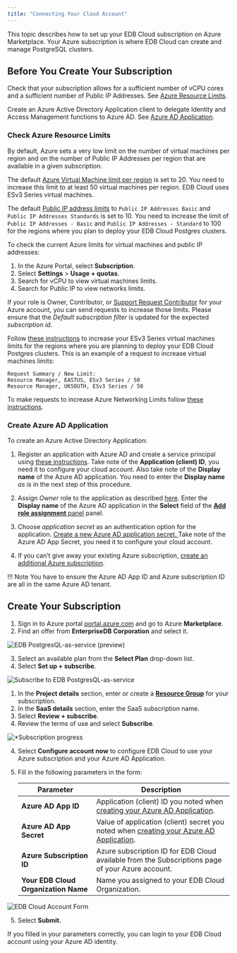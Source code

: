 ```yaml
---
title: "Connecting Your Cloud Account"
---
```


This topic describes how to set up your EDB Cloud subscription on Azure Marketplace. Your Azure subscription is where EDB Cloud can create and manage PostgreSQL clusters.

## Before You Create Your Subscription

Check that your subscription allows for a sufficient number of vCPU cores and a sufficient number of Public IP Addresses. See [Azure Resource Limits](#increase-azure-resource-limits).

Create an Azure Active Directory Application client to delegate Identity and Access Management functions to Azure AD. See [Azure AD Application](#create-azure-ad-application).

### Check Azure Resource Limits

By default, Azure sets a very low limit on the number of virtual machines per region and on the number of Public IP Addresses per region that are available in a given subscription. 

The default [Azure Virtual Machine  limit per region](https://docs.microsoft.com/en-us/azure/azure-resource-manager/management/azure-subscription-service-limits#virtual-machines-limits---azure-resource-manager) is set to 20. You need to increase this limit to at least 50 virtual machines per region. EDB Cloud uses ESv3 Series virtual machines. 

The default [Public IP address limits](https://docs.microsoft.com/en-us/azure/azure-resource-manager/management/azure-subscription-service-limits#publicip-address) to `Public IP Addresses Basic` and `Public IP Addresses Standards` is set to 10. You need to increase the limit of `Public IP Addresses - Basic` and `Public IP Addresses - Standard` to 100 for the regions where you plan to deploy your EDB Cloud Postgres clusters.

To check the current Azure limits for virtual machines and public IP addresses:

1. In the Azure Portal, select **Subscription**.
2. Select **Settings** > **Usage + quotas**.
1. Search for vCPU to view virtual machines limits.
1. Search for Public IP to view networks limits.

If your role is Owner, Contributor, or [Support Request Contributor](https://docs.microsoft.com/en-us/azure/role-based-access-control/built-in-roles#support-request-contributor) for your Azure account, you can send requests to increase those limits. Please ensure that the *Default subscription filter* is updated for the expected *subscription id*.

Follow [these instructions](https://docs.microsoft.com/en-us/azure/azure-portal/supportability/per-vm-quota-requests#request-a-standard-quota-increase-from-help--support) to increase your ESv3 Series virtual machines limits for the regions where you are planning to deploy your EDB Cloud Postgres clusters. This is an example of a request to increase virtual machines limits:

```
Request Summary / New Limit:
Resource Manager, EASTUS, ESv3 Series / 50
Resource Manager, UKSOUTH, ESv3 Series / 50

```
To make requests to increase Azure Networking Limits follow [these instructions](https://docs.microsoft.com/en-us/azure/azure-portal/supportability/networking-quota-requests#request-networking-quota-increase-at-subscription-level-using-help--support).

### Create Azure AD Application

To create an Azure Active Directory Application:
1. Register an application with Azure AD and create a service principal using [these instructions](https://docs.microsoft.com/en-us/azure/active-directory/develop/howto-create-service-principal-portal#register-an-application-with-azure-ad-and-create-a-service-principal).
Take note of the **Application (client) ID**, you need it to configure your cloud account. Also take note of the **Display name** of the Azure AD application. You need to enter the **Display name** _as is_ in the next step of this procedure. 

2. Assign _Owner_ role to the application as described [here](https://docs.microsoft.com/en-us/azure/active-directory/develop/howto-create-service-principal-portal#assign-a-role-to-the-application). Enter the **Display name** of the Azure AD application in the **Select** field of the [**Add role assignment** panel](https://docs.microsoft.com/en-us/azure/role-based-access-control/role-assignments-portal?tabs=current#step-2-open-the-add-role-assignment-pane) panel.

3. Choose _application secret_ as an authentication option for the application. [Create a new Azure AD application secret. ](https://docs.microsoft.com/en-us/azure/active-directory/develop/howto-create-service-principal-portal#option-2-create-a-new-application-secret) Take note of the Azure AD App Secret, you need it to configure your cloud account.

4. If you can’t give away your existing Azure subscription, [create an additional Azure subscription](https://docs.microsoft.com/en-us/azure/cost-management-billing/manage/create-subscription).

!!! Note
    You have to ensure the Azure AD App ID and Azure subscription ID are all in the same Azure AD tenant.



## Create Your Subscription

1. Sign in to Azure portal [portal.azure.com](https://portal.azure.com/) and go to Azure **Marketplace**.
2. Find an offer from **EnterpriseDB Corporation** and select it.

![*EDB PostgresQL-as-service (preview)*](images/marketplace-preview.png)

3. Select an available plan from the **Select Plan** drop-down list. 
4. Select **Set up + subscribe**. 

![*Subscribe to EDB PostgresQL-as-service*](images/subscribe-to-dbaas.png "image_tooltip")

1. In the **Project details** section, enter or create a [**Resource Group**](https://docs.microsoft.com/en-us/azure/azure-resource-manager/management/manage-resource-groups-portal#what-is-a-resource-group) for your subscription. 
3. In the **SaaS details** section, enter the SaaS subscription name.
1. Select **Review + subscribe**.
1. Review the terms of use and select **Subscribe**.

![*Subscription progress](images/subscription-process.png "image_tooltip")

4. Select **Configure account now** to configure EDB Cloud to use your Azure subscription and your Azure AD Application.
5. Fill in the following parameters in the form: 


   | Parameter                             | Description                                                                  |
   | ------------------------------------- | ---------------------------------------------------------------------------- |
   | **Azure AD App ID**                   | Application (client) ID you noted when [creating your Azure AD Application](#create-azure-ad-application).|
   | **Azure AD App Secret**               | Value of application (client) secret you noted when [creating your Azure AD Application](#create-azure-ad-application).|
   | **Azure Subscription ID**             | Azure subscription ID for EDB Cloud available from the Subscriptions page of your Azure account.  |
   | **Your EDB Cloud Organization Name**  | Name you assigned to your EDB Cloud Organization.                          |

![*EDB Cloud Account Form*](images/edbcloud.png "image_tooltip")

5. Select **Submit.**
 
If you filled in your parameters correctly, you can login to your EDB Cloud account using your Azure AD identity.
